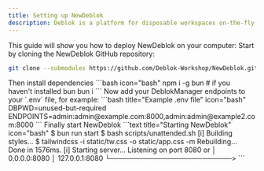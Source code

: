 ```yaml
---
title: Setting up NewDeblok
description: Deblok is a platform for disposable workspaces on-the-fly.
---
```


This guide will show you how to deploy NewDeblok on your computer:
<Steps>
  <Step>
    Start by cloning the NewDeblok GitHub repository:
```bash icon="bash"
git clone --submodules https://github.com/Deblok-Workshop/NewDeblok.git
```
  </Step>
  <Step>
    Then install dependencies
```bash icon="bash"
npm i -g bun # if you haven't installed bun
bun i
```
  </Step>
  <Step>
    Now add your DeblokManager endpoints to your `.env` file, for example:
```bash title="Example .env file" icon="bash"
DBPWD=unused-but-required
ENDPOINTS=admin:admin@example.com:8000,admin:admin@example2.com:8000
```
  </Step>
  <Step>
    Finally start NewDeblok
```text title="Starting NewDeblok" icon="bash"
$ bun run start
$ bash scripts/unattended.sh
[i] Building styles...
$ tailwindcss -i static/tw.css -o static/app.css -m
Rebuilding...
Done in 1576ms.
[i] Starting server...
Listening on port 8080 or
 │ 0.0.0.0:8080
 │ 127.0.0.1:8080
 └─────────────────────────>
```
  </Step>
</Steps>
